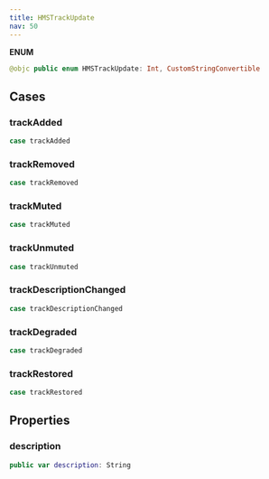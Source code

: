 ```yaml
---
title: HMSTrackUpdate
nav: 50
---
```


**ENUM**
```swift
@objc public enum HMSTrackUpdate: Int, CustomStringConvertible
```
## Cases
### trackAdded
```swift
case trackAdded
```
### trackRemoved
```swift
case trackRemoved
```
### trackMuted
```swift
case trackMuted
```
### trackUnmuted
```swift
case trackUnmuted
```
### trackDescriptionChanged
```swift
case trackDescriptionChanged
```
### trackDegraded
```swift
case trackDegraded
```
### trackRestored
```swift
case trackRestored
```
## Properties
### description
```swift
public var description: String
```
